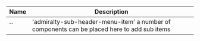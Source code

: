 
| Name | Description |
| --- | --- |
| `` | 'admiralty-sub-header-menu-item' a number of components can be placed here to add sub items |

